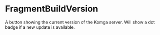 

<Meta of={Stories} />

# FragmentBuildVersion

A button showing the current version of the Komga server. Will show a dot badge if a new update is available.

<Canvas of={Stories.Default} />
